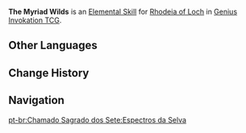 {{Genius Invokation TCG Skill Infobox
|image      = The Myriad Wilds Character Card Skill.png
|type       = Elemental Skill
|character  = Rhodeia of Loch
|element    = Hydro
|matching   = 5
|effect     = Randomly summons 2 '''[[:Category:Oceanic Mimic Summons|Oceanid Mimic]]''' (Prioritizes summoning different types, at most 2 types of Oceanid Mimic can exist at the same time in the summons area).<br><br>{{TCG Summon|Oceanic Mimic: Squirrel}}<br>{{TCG Summon|Oceanic Mimic: Frog}}<br>{{TCG Summon|Oceanic Mimic: Raptor}}
|order      = 2
}}
'''The Myriad Wilds''' is an [[Character Card Elemental Skill|Elemental Skill]] for [[Rhodeia of Loch (Character Card)|Rhodeia of Loch]] in [[Genius Invokation TCG]].

==Other Languages==
{{Other Languages
|en      = The Myriad Wilds
|zhs     = 林野百态
|zhs_rm  = Línyě Bǎitài
|zht     = 林野百態
|zht_rm  = Línyě Bǎitài
|zh_tl   = The Many Forms of the Forest Wilds
|ja      = あらゆる形へ
|ja_rm   = Arayuru Katachi he
|ja_tl   = Into All Forms
|ko      = {{tt|임야백태|林野百態}}
|ko_tl   = Forest and Fields' Various Forms
|es      = Diversidad salvaje
|es_tl   = Wild Diversity
|fr      = Myriade sauvage
|fr_tl   = Wild Myriad
|ru      = Лесное многообразие
|ru_tl   = Forest Variety
|th      = The Myriad Wilds
|vi      = Rừng Hoang Muôn Sắc
|vi_tl   = 
|de      = Myriaden der Wildnis
|de_tl   = Myriads of the Wild
|id      = The Myriad Wilds
|pt      = Espectros da Selva
|pt_tl   = 
|tr      = Sonsuz Vahşi Doğa
|tr_tl   = 
|it      = Forme dell'acqua
|it_tl   = Shapes of the Water
}}

==Change History==
{{Change History|3.3}}

==Navigation==
{{Genius Invokation TCG Skill Navbox|Rhodeia of Loch}}
[[pt-br:Chamado Sagrado dos Sete:Espectros da Selva]]